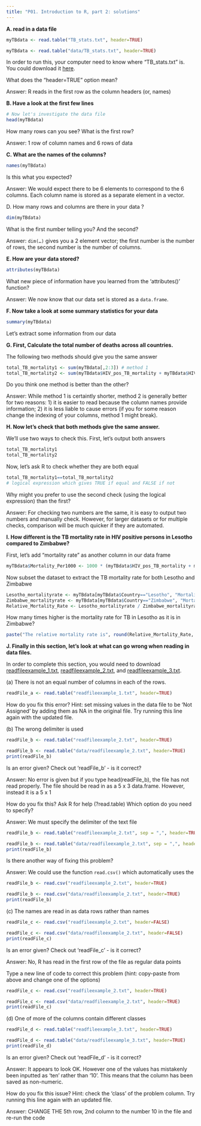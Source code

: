 ```yaml
---
title: "P01. Introduction to R, part 2: solutions"
---
```


**A. read in a data file**

```r
myTBdata <- read.table("TB_stats.txt", header=TRUE)
```

```r
myTBdata <- read.table("data/TB_stats.txt", header=TRUE)
```

In order to run this, your computer need to know where "TB_stats.txt" is. You could download it [here](data/TB_stats.txt).

What does the "header=TRUE" option mean?

Answer: R reads in the first row as the column headers (or, names)

**B. Have a look at the first few lines**

```r
# Now let's investigate the data file
head(myTBdata)
```

How many rows can you see? What is the first row?

Answer: 1 row of column names and 6 rows of data

**C. What are the names of the columns?**

```r
names(myTBdata)
```

Is this what you expected?

Answer: We would expect there to be 6 elements to correspond to the 6 columns. Each column name is stored as a separate element in a vector.

D. How many rows and columns are there in your data ?

```r
dim(myTBdata)
```

What is the first number telling you? And the second?

Answer: `dim(…)` gives you a 2 element vector; the first number is the number of rows, the second number is the number of columns.

**E. How are your data stored?**

```r
attributes(myTBdata)
```

What new piece of information have you learned from the 'attributes()' function?

Answer: We now know that our data set is stored as a `data.frame`.

**F. Now take a look at some summary statistics for your data**

```r
summary(myTBdata)
```

Let's extract some information from our data

**G. First, Calculate the total number of deaths across all countries.**

The following two methods should give you the same answer

```r
total_TB_mortality1 <- sum(myTBdata[,2:3]) # method 1
total_TB_mortality2 <- sum(myTBdata$HIV_pos_TB_mortality + myTBdata$HIV_neg_TB_mortality) # method 2
```

Do you think one method is better than the other?

Answer: While method 1 is certaintly shorter, method 2 is generally better for two reasons: 1) it is easier to read because the column names provide information; 2) it is less liable to cause errors (if you for some reason change the indexing of your columns, method 1 might break).

**H. Now let's check that both methods give the same answer.**

We'll use two ways to check this. First, let's output both answers

```r
total_TB_mortality1
total_TB_mortality2
```

Now, let's ask R to check whether they are both equal

```r
total_TB_mortality1==total_TB_mortality2 
# logical expression which gives TRUE if equal and FALSE if not
```

Why might you prefer to use the second check (using the logical expression) than the first?

Answer: For checking two numbers are the same, it is easy to output two numbers and manually check. However, for larger datasets or for multiple checks, comparison will be much quicker if they are automated.

**I. How different is the TB mortality rate in HIV positive persons in Lesotho compared to Zimbabwe?**

First, let's add "mortality rate" as another column in our data frame

```r
myTBdata$Mortality_Per1000 <- 1000 * (myTBdata$HIV_pos_TB_mortality + myTBdata$HIV_neg_TB_mortality)/myTBdata$Population
```

Now subset the dataset to extract the TB mortality rate for both Lesotho and Zimbabwe

```r
Lesotho_mortalityrate <- myTBdata[myTBdata$Country=="Lesotho", "Mortality_Per1000"]
Zimbabwe_mortalityrate <- myTBdata[myTBdata$Country=="Zimbabwe", "Mortality_Per1000"]
Relative_Mortality_Rate <- Lesotho_mortalityrate / Zimbabwe_mortalityrate
```

How many times higher is the mortality rate for TB in Lesotho as it is in Zimbabwe?

```r
paste("The relative mortality rate is", round(Relative_Mortality_Rate, 2), sep=" ")
```

**J. Finally in this section, let's look at what can go wrong when reading in data files.**

In order to complete this section, you would need to download [readfileexample_1.txt](data/readfileexample_1.txt), [readfileexample_2.txt](data/readfileexample_2.txt), and [readfileexample_3.txt](data/readfileexample_3.txt).

\(a\) There is not an equal number of columns in each of the rows.

```r
readFile_a <- read.table("readfileexample_1.txt", header=TRUE)
```

How do you fix this error? Hint: set missing values in the data file to be 'Not Assigned' by adding them as NA in the original file. Try running this line again with the updated file.

\(b\) The wrong delimiter is used

```r
readFile_b <- read.table("readfileexample_2.txt", header=TRUE)
```

```r
readFile_b <- read.table("data/readfileexample_2.txt", header=TRUE)
print(readFile_b)
```

Is an error given? Check out 'readFile_b' - is it correct?

Answer: No error is given but if you type head(readFile_b), the file has not read properly. The file should be read in as a 5 x 3 data.frame. However, instead it is a 5 x 1

How do you fix this? Ask R for help (?read.table) Which option do you need to specify?

Answer: We must specify the delimiter of the text file

```r
readFile_b <- read.table("readfileexample_2.txt", sep = ",", header=TRUE)
```

```r
readFile_b <- read.table("data/readfileexample_2.txt", sep = ",", header=TRUE)
print(readFile_b)
```

Is there another way of fixing this problem?

Answer: We could use the function `read.csv()` which automatically uses the

```r
readFile_b <- read.csv("readfileexample_2.txt", header=TRUE)
```

```r
readFile_b <- read.csv("data/readfileexample_2.txt", header=TRUE)
print(readFile_b)
```

\(c\) The names are read in as data rows rather than names

```r
readFile_c <- read.csv("readfileexample_2.txt", header=FALSE)
```

```r
readFile_c <- read.csv("data/readfileexample_2.txt", header=FALSE)
print(readFile_c)
```

Is an error given? Check out 'readFile_c' - is it correct?

Answer: No, R has read in the first row of the file as regular data points

Type a new line of code to correct this problem (hint: copy-paste from above and change one of the options)

```r
readFile_c <- read.csv("readfileexample_2.txt", header=TRUE)
```

```r
readFile_c <- read.csv("data/readfileexample_2.txt", header=TRUE)
print(readFile_c)
```

\(d\) One of more of the columns contain different classes

```r
readFile_d <- read.table("readfileexample_3.txt", header=TRUE)
```

```r
readFile_d <- read.table("data/readfileexample_3.txt", header=TRUE)
print(readFile_d)
```

Is an error given? Check out 'readFile_d' - is it correct?

Answer: It appears to look OK. However one of the values has mistakenly been inputted as 'ten' rather than '10'. This means that the column has been saved as non-numeric.

How do you fix this issue? Hint: check the 'class' of the problem column. Try running this line again with an updated file.

Answer: CHANGE THE 5th row, 2nd column to the number 10 in the file and re-run the code
